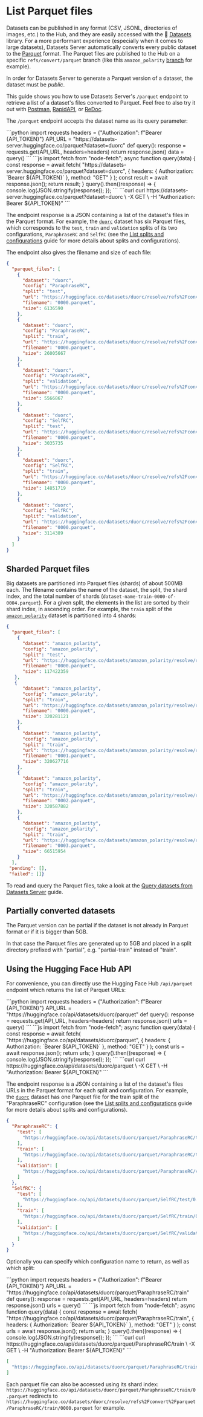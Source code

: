 # List Parquet files

Datasets can be published in any format (CSV, JSONL, directories of images, etc.) to the Hub, and they are easily accessed with the 🤗 [Datasets](https://huggingface.co/docs/datasets/) library. For a more performant experience (especially when it comes to large datasets), Datasets Server automatically converts every public dataset to the [Parquet](https://parquet.apache.org/) format. The Parquet files are published to the Hub on a specific `refs/convert/parquet` branch (like this `amazon_polarity` [branch](https://huggingface.co/datasets/amazon_polarity/tree/refs%2Fconvert%2Fparquet) for example).

<Tip>

In order for Datasets Server to generate a Parquet version of a dataset, the dataset must be *public*.

</Tip>

This guide shows you how to use Datasets Server's `/parquet` endpoint to retrieve a list of a dataset's files converted to Parquet. Feel free to also try it out with [Postman](https://www.postman.com/huggingface/workspace/hugging-face-apis/request/23242779-f0cde3b9-c2ee-4062-aaca-65c4cfdd96f8), [RapidAPI](https://rapidapi.com/hugging-face-hugging-face-default/api/hugging-face-datasets-api), or [ReDoc](https://redocly.github.io/redoc/?url=https://datasets-server.huggingface.co/openapi.json#operation/listSplits).

The `/parquet` endpoint accepts the dataset name as its query parameter:

<inferencesnippet>
<python>
```python
import requests
headers = {"Authorization": f"Bearer {API_TOKEN}"}
API_URL = "https://datasets-server.huggingface.co/parquet?dataset=duorc"
def query():
    response = requests.get(API_URL, headers=headers)
    return response.json()
data = query()
```
</python>
<js>
```js
import fetch from "node-fetch";
async function query(data) {
    const response = await fetch(
        "https://datasets-server.huggingface.co/parquet?dataset=duorc",
        {
            headers: { Authorization: `Bearer ${API_TOKEN}` },
            method: "GET"
        }
    );
    const result = await response.json();
    return result;
}
query().then((response) => {
    console.log(JSON.stringify(response));
});
```
</js>
<curl>
```curl
curl https://datasets-server.huggingface.co/parquet?dataset=duorc \
        -X GET \
        -H "Authorization: Bearer ${API_TOKEN}"
```
</curl>
</inferencesnippet>

The endpoint response is a JSON containing a list of the dataset's files in the Parquet format. For example, the [`duorc`](https://huggingface.co/datasets/duorc) dataset has six Parquet files, which corresponds to the `test`, `train` and `validation` splits of its two configurations, `ParaphraseRC` and `SelfRC` (see the [List splits and configurations](./splits) guide for more details about splits and configurations). 

The endpoint also gives the filename and size of each file:

```json
{
  "parquet_files": [
    {
      "dataset": "duorc",
      "config": "ParaphraseRC",
      "split": "test",
      "url": "https://huggingface.co/datasets/duorc/resolve/refs%2Fconvert%2Fparquet/ParaphraseRC/test/0000.parquet",
      "filename": "0000.parquet",
      "size": 6136590
    },
    {
      "dataset": "duorc",
      "config": "ParaphraseRC",
      "split": "train",
      "url": "https://huggingface.co/datasets/duorc/resolve/refs%2Fconvert%2Fparquet/ParaphraseRC/train/0000.parquet",
      "filename": "0000.parquet",
      "size": 26005667
    },
    {
      "dataset": "duorc",
      "config": "ParaphraseRC",
      "split": "validation",
      "url": "https://huggingface.co/datasets/duorc/resolve/refs%2Fconvert%2Fparquet/ParaphraseRC/validation/0000.parquet",
      "filename": "0000.parquet",
      "size": 5566867
    },
    {
      "dataset": "duorc",
      "config": "SelfRC",
      "split": "test",
      "url": "https://huggingface.co/datasets/duorc/resolve/refs%2Fconvert%2Fparquet/SelfRC/test/0000.parquet",
      "filename": "0000.parquet",
      "size": 3035735
    },
    {
      "dataset": "duorc",
      "config": "SelfRC",
      "split": "train",
      "url": "https://huggingface.co/datasets/duorc/resolve/refs%2Fconvert%2Fparquet/SelfRC/train/0000.parquet",
      "filename": "0000.parquet",
      "size": 14851719
    },
    {
      "dataset": "duorc",
      "config": "SelfRC",
      "split": "validation",
      "url": "https://huggingface.co/datasets/duorc/resolve/refs%2Fconvert%2Fparquet/SelfRC/validation/0000.parquet",
      "filename": "0000.parquet",
      "size": 3114389
    }
  ]
}
```

## Sharded Parquet files

Big datasets are partitioned into Parquet files (shards) of about 500MB each. The filename contains the name of the dataset, the split, the shard index, and the total number of shards (`dataset-name-train-0000-of-0004.parquet`). For a given split, the elements in the list are sorted by their shard index, in ascending order. For example, the `train` split of the [`amazon_polarity`](https://datasets-server.huggingface.co/parquet?dataset=amazon_polarity) dataset is partitioned into 4 shards:

```json
{
  "parquet_files": [
    {
      "dataset": "amazon_polarity",
      "config": "amazon_polarity",
      "split": "test",
      "url": "https://huggingface.co/datasets/amazon_polarity/resolve/refs%2Fconvert%2Fparquet/amazon_polarity/test/0000.parquet",
      "filename": "0000.parquet",
      "size": 117422359
   },
   {
      "dataset": "amazon_polarity",
      "config": "amazon_polarity",
      "split": "train",
      "url": "https://huggingface.co/datasets/amazon_polarity/resolve/refs%2Fconvert%2Fparquet/amazon_polarity/train/0000.parquet",
      "filename": "0000.parquet",
      "size": 320281121
    },
    {
      "dataset": "amazon_polarity",
      "config": "amazon_polarity",
      "split": "train",
      "url": "https://huggingface.co/datasets/amazon_polarity/resolve/refs%2Fconvert%2Fparquet/amazon_polarity/train/0001.parquet",
      "filename": "0001.parquet",
      "size": 320627716
    },
    {
      "dataset": "amazon_polarity",
      "config": "amazon_polarity",
      "split": "train",
      "url": "https://huggingface.co/datasets/amazon_polarity/resolve/refs%2Fconvert%2Fparquet/amazon_polarity/train/0002.parquet",
      "filename": "0002.parquet",
      "size": 320587882
    },
    {
      "dataset": "amazon_polarity",
      "config": "amazon_polarity",
      "split": "train",
      "url": "https://huggingface.co/datasets/amazon_polarity/resolve/refs%2Fconvert%2Fparquet/amazon_polarity/train/0003.parquet",
      "filename": "0003.parquet",
      "size": 66515954
    }
  ],
 "pending": [],
 "failed": []}
```

To read and query the Parquet files, take a look at the [Query datasets from Datasets Server](parquet_process) guide.

## Partially converted datasets

The Parquet version can be partial if the dataset is not already in Parquet format or if it is bigger than 5GB.

In that case the Parquet files are generated up to 5GB and placed in a split directory prefixed with "partial", e.g. "partial-train" instead of "train".

## Using the Hugging Face Hub API

For convenience, you can directly use the Hugging Face Hub `/api/parquet` endpoint which returns the list of Parquet URLs:

<inferencesnippet>
<python>
```python
import requests
headers = {"Authorization": f"Bearer {API_TOKEN}"}
API_URL = "https://huggingface.co/api/datasets/duorc/parquet"
def query():
    response = requests.get(API_URL, headers=headers)
    return response.json()
urls = query()
```
</python>
<js>
```js
import fetch from "node-fetch";
async function query(data) {
    const response = await fetch(
        "https://huggingface.co/api/datasets/duorc/parquet",
        {
            headers: { Authorization: `Bearer ${API_TOKEN}` },
            method: "GET"
        }
    );
    const urls = await response.json();
    return urls;
}
query().then((response) => {
    console.log(JSON.stringify(response));
});
```
</js>
<curl>
```curl
curl https://huggingface.co/api/datasets/duorc/parquet \
        -X GET \
        -H "Authorization: Bearer ${API_TOKEN}"
```
</curl>
</inferencesnippet>

The endpoint response is a JSON containing a list of the dataset's files URLs in the Parquet format for each split and configuration. For example, the [`duorc`](https://huggingface.co/datasets/duorc) dataset has one Parquet file for the train split of the "ParaphraseRC" configuration (see the [List splits and configurations](./splits) guide for more details about splits and configurations).

```json
{
  "ParaphraseRC": {
    "test": [
      "https://huggingface.co/api/datasets/duorc/parquet/ParaphraseRC/test/0.parquet"
    ],
    "train": [
      "https://huggingface.co/api/datasets/duorc/parquet/ParaphraseRC/train/0.parquet"
    ],
    "validation": [
      "https://huggingface.co/api/datasets/duorc/parquet/ParaphraseRC/validation/0.parquet"
    ]
  },
  "SelfRC": {
    "test": [
      "https://huggingface.co/api/datasets/duorc/parquet/SelfRC/test/0.parquet"
    ],
    "train": [
      "https://huggingface.co/api/datasets/duorc/parquet/SelfRC/train/0.parquet"
    ],
    "validation": [
      "https://huggingface.co/api/datasets/duorc/parquet/SelfRC/validation/0.parquet"
    ]
  }
}
```

Optionally you can specify which configuration name to return, as well as which split:

<inferencesnippet>
<python>
```python
import requests
headers = {"Authorization": f"Bearer {API_TOKEN}"}
API_URL = "https://huggingface.co/api/datasets/duorc/parquet/ParaphraseRC/train"
def query():
    response = requests.get(API_URL, headers=headers)
    return response.json()
urls = query()
```
</python>
<js>
```js
import fetch from "node-fetch";
async function query(data) {
    const response = await fetch(
        "https://huggingface.co/api/datasets/duorc/parquet/ParaphraseRC/train",
        {
            headers: { Authorization: `Bearer ${API_TOKEN}` },
            method: "GET"
        }
    );
    const urls = await response.json();
    return urls;
}
query().then((response) => {
    console.log(JSON.stringify(response));
});
```
</js>
<curl>
```curl
curl https://huggingface.co/api/datasets/duorc/parquet/ParaphraseRC/train \
        -X GET \
        -H "Authorization: Bearer ${API_TOKEN}"
```
</curl>
</inferencesnippet>

```json
[
  "https://huggingface.co/api/datasets/duorc/parquet/ParaphraseRC/train/0.parquet"
]
```

Each parquet file can also be accessed using its shard index: `https://huggingface.co/api/datasets/duorc/parquet/ParaphraseRC/train/0.parquet` redirects to `https://huggingface.co/datasets/duorc/resolve/refs%2Fconvert%2Fparquet/ParaphraseRC/train/0000.parquet` for example.
